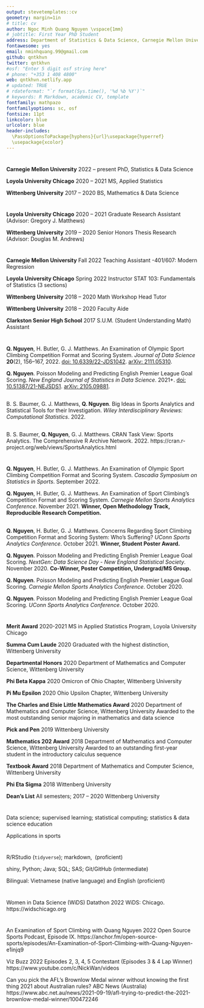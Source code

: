 ```yaml
---
output: stevetemplates::cv
geometry: margin=1in
# title: cv
author: Ngoc Minh Quang Nguyen \vspace{1mm}
# jobtitle: First Year PhD Student
address: Department of Statistics & Data Science, Carnegie Mellon University
fontawesome: yes
email: nminhquang.99@gmail.com
github: qntkhvn
twitter: qntkhvn
#osf: "Enter 5 digit osf string here"
# phone: "+353 1 408 4800"
web: qntkhvn.netlify.app
# updated: TRUE
# rdateformat: "`r format(Sys.time(), '%d %b %Y')`"
# keywords: R Markdown, academic CV, template
fontfamily: mathpazo
fontfamilyoptions: sc, osf
fontsize: 11pt
linkcolor: blue
urlcolor: blue
header-includes:
  \PassOptionsToPackage{hyphens}{url}\usepackage{hyperref}
  \usepackage{xcolor}
---
```


\pagestyle{plain}

\vspace{4mm}

# \textcolor{red}{EDUCATION}

**Carnegie Mellon University**  \hfill 2022 -- present \newline
PhD, Statistics & Data Science

**Loyola University Chicago**  \hfill 2020 -- 2021 \newline
MS, Applied Statistics

**Wittenberg University**  \hfill 2017 -- 2020 \newline
BS, Mathematics & Data Science

\vspace{4mm}

# \textcolor{red}{RESEARCH EXPERIENCE}

**Loyola University Chicago**  \hfill 2020 -- 2021 \newline
Graduate Research Assistant (Advisor: Gregory J. Matthews)

**Wittenberg University**  \hfill 2019 -- 2020 \newline
Senior Honors Thesis Research (Advisor: Douglas M. Andrews)

\vspace{4mm}

# \textcolor{red}{ACADEMIC EXPERIENCE}

**Carnegie Mellon University**  \hfill Fall 2022 \newline
Teaching Assistant \newline
36-401/607: Modern Regression

**Loyola University Chicago**  \hfill Spring 2022 \newline
Instructor \newline
STAT 103: Fundamentals of Statistics (3 sections)

**Wittenberg University**  \hfill 2018 -- 2020 \newline
Math Workshop Head Tutor

**Wittenberg University**  \hfill 2018 -- 2020 \newline
Faculty Aide

**Clarkston Senior High School**  \hfill 2017 \newline
S.U.M. (Student Understanding Math) Assistant

\vspace{4mm}

# \textcolor{red}{PUBLICATIONS}

<!-- Authors (Q bold) -->
<!-- Title -->
<!-- Year -->
<!-- vol, pages, etc. -->
<!-- journal -->
<!-- doi/arxiv -->

## \textcolor{magenta}{\textbf{Journal Articles}}

**Q. Nguyen**, H. Butler, G. J. Matthews. 
An Examination of Olympic Sport Climbing Competition Format and Scoring System.
*Journal of Data Science* **20**(2), 156--167,
2022.
[doi: 10.6339/22-JDS1042](https://doi.org/10.6339/22-JDS1042).
[arXiv: 2111.05310](https://arxiv.org/abs/2111.05310).

**Q. Nguyen**. 
Poisson Modeling and Predicting English Premier League Goal Scoring.
*New England Journal of Statistics in Data Science*.
2021+.
[doi: 10.51387/21-NEJSDS1](https://doi.org/10.51387/21-NEJSDS1).
[arXiv: 2105.09881](https://arxiv.org/abs/2105.09881).

## \textcolor{magenta}{\textbf{Submitted}}

B. S. Baumer, G. J. Matthews, **Q. Nguyen**.
Big Ideas in Sports Analytics and Statistical Tools for their Investigation.
*Wiley Interdisciplinary Reviews: Computational Statistics*.
2022.

## \textcolor{magenta}{\textbf{Other}}

B. S. Baumer, **Q. Nguyen**, G. J. Matthews.
CRAN Task View: Sports Analytics.
The Comprehensive R Archive Network.
2022.
https://cran.r-project.org/web/views/SportsAnalytics.html

\vspace{4mm}

# \textcolor{red}{SELECTED PRESENTATIONS}

## \textcolor{magenta}{\textbf{Invited}}

**Q. Nguyen**, H. Butler, G. J. Matthews. 
An Examination of Olympic Sport Climbing Competition Format and Scoring System.
*Cascadia Symposium on Statistics in Sports*.
September 2022.

**Q. Nguyen**, H. Butler, G. J. Matthews. 
An Examination of Sport Climbing's Competition Format and Scoring System.
*Carnegie Mellon Sports Analytics Conference*.
November 2021.
**Winner, Open Methodology Track, Reproducible Research Competition.**

<!-- \vspace{2mm} -->

<!-- ## ## \textcolor{magenta}{\textbf{Contributed}} -->

## \textcolor{magenta}{\textbf{Posters}}

**Q. Nguyen**, H. Butler, G. J. Matthews. 
Concerns Regarding Sport Climbing Competition Format and Scoring System: Who's Suffering?
*UConn Sports Analytics Conference*.
October 2021.
**Winner, Student Poster Award.**

**Q. Nguyen**. 
Poisson Modeling and Predicting English Premier League Goal Scoring.
*NextGen: Data Science Day - New England Statistical Society*.
November 2020.
**Co-Winner, Poster Competition, Undergrad/MS Group.**

**Q. Nguyen**. 
Poisson Modeling and Predicting English Premier League Goal Scoring.
*Carnegie Mellon Sports Analytics Conference*.
October 2020.

**Q. Nguyen**. 
Poisson Modeling and Predicting English Premier League Goal Scoring.
*UConn Sports Analytics Conference*.
October 2020.

\vspace{4mm}

# \textcolor{red}{HONORS \& AWARDS}

**Merit Award** \hfill 2020-2021 \newline MS in Applied Statistics Program, Loyola University Chicago

**Summa Cum Laude** \hfill 2020 \newline
Graduated with the highest distinction, Wittenberg University

**Departmental Honors** \hfill 2020 \newline
Department of Mathematics and Computer Science, Wittenberg University

**Phi Beta Kappa** \hfill 2020 \newline
Omicron of Ohio Chapter, Wittenberg University

**Pi Mu Epsilon** \hfill 2020 \newline
Ohio Upsilon Chapter, Wittenberg University

**The Charles and Elsie Little Mathematics Award** \hfill 2020 \newline
Department of Mathematics and Computer Science, Wittenberg University \newline
Awarded to the most outstanding senior majoring in mathematics and data science

**Pick and Pen** \hfill 2019 \newline
Wittenberg University

**Mathematics 202 Award** \hfill 2018 \newline
Department of Mathematics and Computer Science, Wittenberg University \newline
Awarded to an outstanding first-year student in the introductory calculus sequence

**Textbook Award** \hfill 2018 \newline
Department of Mathematics and Computer Science, Wittenberg University

**Phi Eta Sigma** \hfill 2018 \newline
Wittenberg University

**Dean's List** \hfill  All semesters; 2017 -- 2020 \newline
Wittenberg University

\vspace{4mm}

# \textcolor{red}{RESEARCH INTERESTS}

Data science;
supervised learning;
statistical computing;
statistics & data science education

Applications in sports

\vspace{4mm}

# \textcolor{red}{SKILLS}

R/RStudio (`tidyverse`); markdown, \LaTeX \ (proficient)

shiny, Python; Java; SQL; SAS; Git/GitHub (intermediate)

Bilingual: Vietnamese (native language) and English (proficient)

\vspace{4mm}

# \textcolor{red}{MENTORING}

Women in Data Science (WiDS) Datathon \hfill 2022 \newline
WiDS: Chicago. https://widschicago.org

\vspace{4mm}

# \textcolor{red}{MEDIA}

<!-- jsm data art -->

An Examination of Sport Climbing with Quang Nguyen \hfill 2022 \newline
Open Source Sports Podcast,
Episode IX. \newline
https://anchor.fm/open-source-sports/episodes/An-Examination-of-Sport-Climbing-with-Quang-Nguyen-e1injq9

Viz Buzz \hfill 2022 \newline
Episodes 2, 3, 4, 5 Contestant (Episodes 3 & 4 Lap Winner) \newline
https://www.youtube.com/c/NickWan/videos

Can you pick the AFL's Brownlow Medal winner without knowing the first thing \hfill 2021 \newline about Australian rules? \newline
ABC News (Australia) \newline
https://www.abc.net.au/news/2021-09-19/afl-trying-to-predict-the-2021-brownlow-medal-winner/100472246

\vspace{4mm}

\hfill \textit{Last updated August 17, 2022}